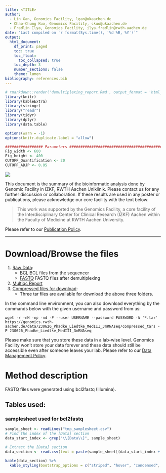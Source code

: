 ```yaml
---
title: <TITLE>
author:
  - Lin Gan, Genomics Facility, lgan@ukaachen.de
  - Chao-Chung Kuo, Genomics Facility, ckuo@ukaachen.de
  - Fradlin Ilya, Genomics Facility, ilya.fradlin@rwth-aachen.de
date: "Last compiled on `r format(Sys.time(), '%d %B, %Y')`"
output:
  html_document:
    df_print: paged
    toc: true
    toc_float:
      toc_collapsed: true
    toc_depth: 3
    number_sections: false
    theme: lumen
bibliography: references.bib
---
```


```r
# rmarkdown::render('demultiplexing_report.Rmd', output_format = 'html_document', output_file ='demultiplexing_report.html')
library(knitr)
library(kableExtra)
library(stringr)
library("readr")
library(tidyr)
library(dplyr)
library(data.table)

options(warn = -1)
options(knitr.duplicate.label = "allow")

################# Parameters #####################################################
Fig_width <- 600
Fig_height <- 400
CUTOFF_Quantification <- 20
CUTOFF_ADJP <- 0.05
```


![](<IZKF_LOGO>)

This document is the summary of the bioinformatic analysis done by Genomic Facility in IZKF, RWTH Aachen Uniklinik. Please contact us for any further discussion or collaboration. If these results are used in any poster or publications, please acknowledge our core facility with the text below:

> This work was supported by the Genomics Facility, a core facility of the Interdisciplinary Center for Clinical Research (IZKF) Aachen within the Faculty of Medicine at RWTH Aachen University.

Please refer to our [Publication Policy](https://genomics.rwth-aachen.de/services/publication-policy/).

***

# Download/Browse the files

1. [Raw Data](<EXPORT_DIRECTORY>):
    * [BCL](<BCL_PATH>) BCL files from the sequencer
    * [FASTQ](<FASTQ_PATH>) FASTQ files after demultiplexing
2. [Multiqc Report](<MULTIQC_PATH>)
3. [Compressed files for download](<TAR_DIRECTORY>):
    * Three tar files are available for download the above three folders.

In the command line environment, you can also download everything by the commands below with the given username and password from us:

```
wget -r -nH -np -nd -P --user USERNAME --password PASSWORD -A '*.tar' https://genomics.rwth-aachen.de/data/230626_Phadke_Liedtke_MedIII_3mRNAseq/compressed_tars -P 230626_Phadke_Liedtke_MedIII_3mRNAseq
```

Please make sure that you store these data in a lab-wise level. Genomics Facility won't store your data forever and these data should still be accessible even after someone leaves your lab. Please refer to our [Data Management Policy](https://genomics.rwth-aachen.de/services/data-management-policy/).

\textcolor{red}{Your data will be deleted according to this policy automatically. Please download everything.}

# Method description

FASTQ files were generated using bcl2fastq (Illumina).

## Tables used: {.tabset}

### samplesheet used for bcl2fastq
```r
sample_sheet <- readLines("tmp_samplesheet.csv")
# Find the index of the [Data] section
data_start_index <- grep("\\[Data\\]", sample_sheet)

# Extract the [Data] section
data_section <- read.csv(text = paste(sample_sheet[(data_start_index + 1):length(sample_sheet)], collapse = "\n"), header = FALSE)

kable(data_section) %>%
  kable_styling(bootstrap_options = c("striped", "hover", "condensed", "responsive"), full_width = FALSE)
```

## {-}


<div id="refs"></div>
